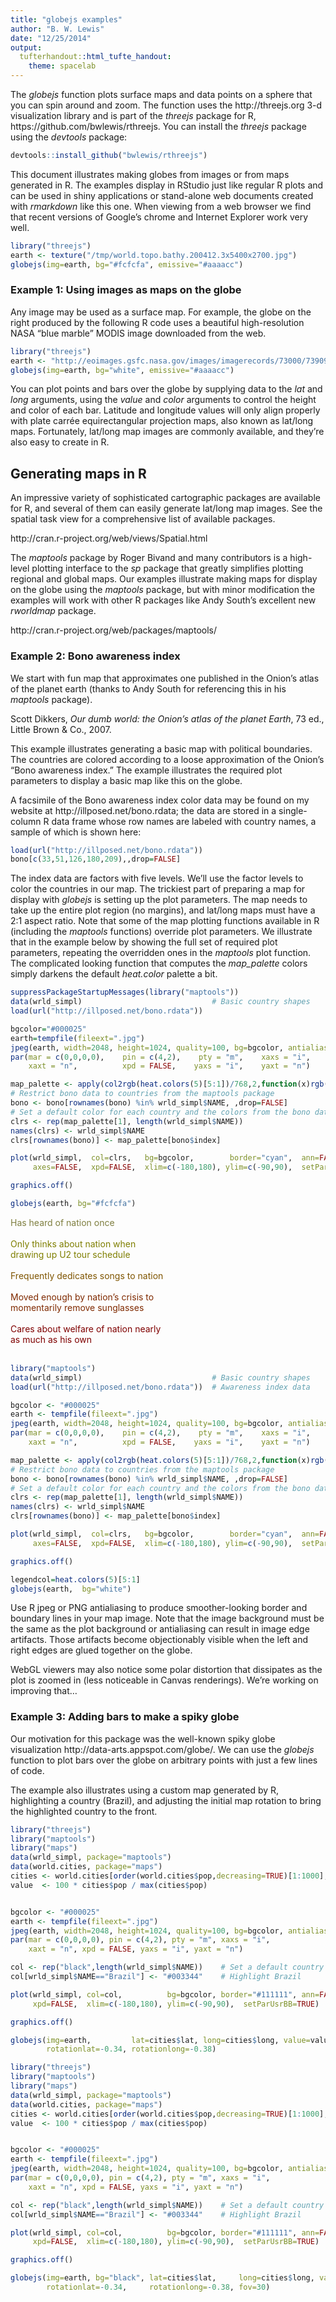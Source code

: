 ```yaml
---
title: "globejs examples"
author: "B. W. Lewis"
date: "12/25/2014"
output:
  tufterhandout::html_tufte_handout:
    theme: spacelab
---
```


The *globejs* function plots surface maps
and data points on a sphere that you can
spin around and zoom. The function uses the
http://threejs.org 3-d visualization library and is part of the
*threejs* package for R, https://github.com/bwlewis/rthreejs.
You can install the *threejs* package using the *devtools* package:
```r
devtools::install_github("bwlewis/rthreejs")
```

This document illustrates making globes from images or from maps
generated in R. The examples display in RStudio just like regular
R plots and can be used in shiny applications or stand-alone
web documents created with *rmarkdown* like this one. When viewing
from a web browser we find that recent versions of Google's chrome
and Internet Explorer work very well.

<aside>
```r
library("threejs")
earth <- texture("/tmp/world.topo.bathy.200412.3x5400x2700.jpg")
globejs(img=earth, bg="#fcfcfa", emissive="#aaaacc")
```
</aside>

### Example 1: Using images as maps on the globe

Any image may be used as a surface map. For example, the globe on the right produced
by the following R code uses a beautiful high-resolution NASA "blue marble" MODIS
image downloaded from the web.
```r
library("threejs")
earth <- "http://eoimages.gsfc.nasa.gov/images/imagerecords/73000/73909/world.topo.bathy.200412.3x5400x2700.jpg"
globejs(img=earth, bg="white", emissive="#aaaacc")
```

You can plot points and bars over the globe by supplying data to the *lat* and *long* arguments,
using the *value* and *color* arguments to control the height and color of each bar.
Latitude and longitude values will only align properly with
plate carrée equirectangular projection maps, also known as lat/long maps.
Fortunately, lat/long map images are commonly available, and they're also
easy to create in R.

## Generating maps in R

An impressive variety of sophisticated cartographic packages are available
for R, and several of them can easily generate lat/long map images.
See the spatial task view  for a comprehensive list of available packages.

<aside>
http://cran.r-project.org/web/views/Spatial.html
</aside>


The *maptools* package by Roger Bivand and many contributors is a high-level plotting interface to
the *sp* package that greatly simplifies plotting regional and global maps.
Our examples illustrate making maps
for display on the globe using the *maptools* package, but with minor modification the examples
will work with other R packages like Andy South's excellent new *rworldmap* package.

<aside>
http://cran.r-project.org/web/packages/maptools/
</aside>

### Example 2: Bono awareness index

We start with fun map that approximates one published in the
Onion's atlas of the planet earth (thanks to Andy South for referencing this in his
*maptools* package).

<aside>
Scott Dikkers,
<i>Our dumb world: the Onion's atlas of the planet Earth</i>, 73 ed.,
Little Brown & Co., 2007.
</aside>

This example illustrates generating a basic map with political boundaries. The countries
are colored according to a loose approximation of the Onion's "Bono awareness index."
The example illustrates the required plot parameters to display a basic map like this on the globe.

A facsimile of the Bono awareness index color data may be found on my website at
http://illposed.net/bono.rdata; the data are stored in a single-column R data frame whose
row names are labeled with country names, a sample of which is shown here:
```r
load(url("http://illposed.net/bono.rdata"))
bono[c(33,51,126,180,209),,drop=FALSE]
```
The index data are factors with five levels. We'll use the factor levels to color
the countries in our map. The trickiest part of preparing a map for display with
*globejs* is setting up the plot parameters. The map needs to take up the entire
plot region (no margins), and lat/long maps must have a 2:1 aspect ratio. Note that
some of the map plotting functions available in R (including the *maptools* functions)
override plot parameters. We illustrate that in the example below by showing the
full set of required plot parameters, repeating the overridden ones in the *maptools* plot
function. The complicated looking function that computes the *map_palette* colors
simply darkens the default *heat.color* palette a bit.

<aside>
```r
suppressPackageStartupMessages(library("maptools"))
data(wrld_simpl)                             # Basic country shapes
load(url("http://illposed.net/bono.rdata"))

bgcolor="#000025"
earth=tempfile(fileext=".jpg")
jpeg(earth, width=2048, height=1024, quality=100, bg=bgcolor, antialias="default")
par(mar = c(0,0,0,0),    pin = c(4,2),    pty = "m",    xaxs = "i",
    xaxt = "n",          xpd = FALSE,    yaxs = "i",    yaxt = "n")

map_palette <- apply(col2rgb(heat.colors(5)[5:1])/768,2,function(x)rgb(x[1],x[2],x[3]))
# Restrict bono data to countries from the maptools package
bono <- bono[rownames(bono) %in% wrld_simpl$NAME, ,drop=FALSE]
# Set a default color for each country and the colors from the bono data
clrs <- rep(map_palette[1], length(wrld_simpl$NAME))
names(clrs) <- wrld_simpl$NAME
clrs[rownames(bono)] <- map_palette[bono$index]

plot(wrld_simpl,  col=clrs,   bg=bgcolor,        border="cyan",  ann=FALSE,
     axes=FALSE,  xpd=FALSE,  xlim=c(-180,180), ylim=c(-90,90),  setParUsrBB=TRUE)

graphics.off()

globejs(earth, bg="#fcfcfa")
```
<div style="width: 250px;">
<font color="#7f7f40">Has heard of nation once</font><br/><br/>
<font color="#7f7f00">Only thinks about nation when drawing up U2 tour schedule</font><br/><br/>
<font color="#7f5500">Frequently dedicates songs to nation</font><br/><br/>
<font color="#7f2a00">Moved enough by nation's crisis to momentarily remove sunglasses</font><br/><br/>
<font color="#7f0000">Cares about welfare of nation nearly as much as his own</font><br/><br/>
</div>
</aside>

```r
library("maptools")
data(wrld_simpl)                             # Basic country shapes
load(url("http://illposed.net/bono.rdata"))  # Awareness index data

bgcolor <- "#000025"
earth <- tempfile(fileext=".jpg")
jpeg(earth, width=2048, height=1024, quality=100, bg=bgcolor, antialias="default")
par(mar = c(0,0,0,0),    pin = c(4,2),    pty = "m",    xaxs = "i",
    xaxt = "n",          xpd = FALSE,    yaxs = "i",    yaxt = "n")

map_palette <- apply(col2rgb(heat.colors(5)[5:1])/768,2,function(x)rgb(x[1],x[2],x[3]))
# Restrict bono data to countries from the maptools package
bono <- bono[rownames(bono) %in% wrld_simpl$NAME, ,drop=FALSE]
# Set a default color for each country and the colors from the bono data
clrs <- rep(map_palette[1], length(wrld_simpl$NAME))
names(clrs) <- wrld_simpl$NAME
clrs[rownames(bono)] <- map_palette[bono$index]

plot(wrld_simpl,  col=clrs,   bg=bgcolor,        border="cyan",  ann=FALSE,
     axes=FALSE,  xpd=FALSE,  xlim=c(-180,180), ylim=c(-90,90),  setParUsrBB=TRUE)

graphics.off()

legendcol=heat.colors(5)[5:1]
globejs(earth,  bg="white")
```

Use R jpeg or PNG antialiasing to produce smoother-looking border and boundary lines in your map image.
Note that the image background must be the same as the plot background or antialiasing can result in
image edge artifacts. Those artifacts become objectionably visible when the left and right edges are
glued together on the globe.

WebGL viewers may also notice some polar distortion that dissipates as the plot is zoomed in
(less noticeable in Canvas renderings). We're working on improving that...


### Example 3: Adding bars to make a spiky globe

Our motivation for this package was the well-known spiky globe visualization 
http://data-arts.appspot.com/globe/. We can use the *globejs* function to plot
bars over the globe on arbitrary points with just a few lines of code.

The example also illustrates using a custom map generated by R, highlighting a
country (Brazil), and adjusting the initial map rotation to bring the highlighted
country to the front.

<aside>
```r
library("threejs")
library("maptools")
library("maps")
data(wrld_simpl, package="maptools")
data(world.cities, package="maps")
cities <- world.cities[order(world.cities$pop,decreasing=TRUE)[1:1000],]
value  <- 100 * cities$pop / max(cities$pop)


bgcolor <- "#000025"
earth <- tempfile(fileext=".jpg")
jpeg(earth, width=2048, height=1024, quality=100, bg=bgcolor, antialias="default")
par(mar = c(0,0,0,0), pin = c(4,2), pty = "m", xaxs = "i",
    xaxt = "n", xpd = FALSE, yaxs = "i", yaxt = "n")

col <- rep("black",length(wrld_simpl$NAME))    # Set a default country color
col[wrld_simpl$NAME=="Brazil"] <- "#003344"    # Highlight Brazil

plot(wrld_simpl, col=col,          bg=bgcolor, border="#111111", ann=FALSE,  axes=FALSE, 
     xpd=FALSE,  xlim=c(-180,180), ylim=c(-90,90),  setParUsrBB=TRUE)

graphics.off()

globejs(img=earth,         lat=cities$lat, long=cities$long, value=value, 
        rotationlat=-0.34, rotationlong=-0.38)
```
</aside>



```r
library("threejs")
library("maptools")
library("maps")
data(wrld_simpl, package="maptools")
data(world.cities, package="maps")
cities <- world.cities[order(world.cities$pop,decreasing=TRUE)[1:1000],]
value  <- 100 * cities$pop / max(cities$pop)


bgcolor <- "#000025"
earth <- tempfile(fileext=".jpg")
jpeg(earth, width=2048, height=1024, quality=100, bg=bgcolor, antialias="default")
par(mar = c(0,0,0,0), pin = c(4,2), pty = "m", xaxs = "i",
    xaxt = "n", xpd = FALSE, yaxs = "i", yaxt = "n")

col <- rep("black",length(wrld_simpl$NAME))    # Set a default country color
col[wrld_simpl$NAME=="Brazil"] <- "#003344"    # Highlight Brazil

plot(wrld_simpl, col=col,          bg=bgcolor, border="#111111", ann=FALSE,  axes=FALSE, 
     xpd=FALSE,  xlim=c(-180,180), ylim=c(-90,90),  setParUsrBB=TRUE)

graphics.off()

globejs(img=earth, bg="black", lat=cities$lat,     long=cities$long, value=value, 
        rotationlat=-0.34,     rotationlong=-0.38, fov=30)
```
